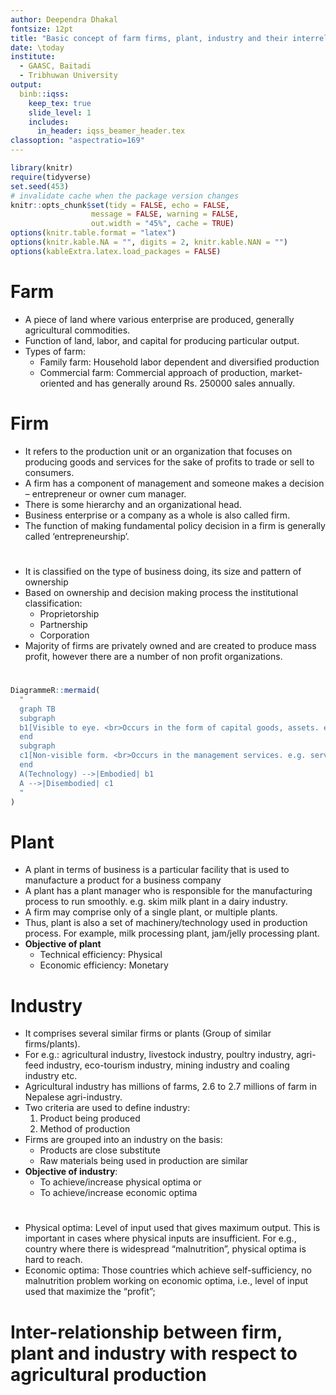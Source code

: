 ```yaml
---
author: Deependra Dhakal
fontsize: 12pt
title: "Basic concept of farm firms, plant, industry and their interrelationships in agricultural commodities"
date: \today
institute:
  - GAASC, Baitadi
  - Tribhuwan University 
output: 
  binb::iqss:
    keep_tex: true
    slide_level: 1
    includes:
      in_header: iqss_beamer_header.tex
classoption: "aspectratio=169"
---
```


```r
library(knitr)
require(tidyverse)
set.seed(453)
# invalidate cache when the package version changes
knitr::opts_chunk$set(tidy = FALSE, echo = FALSE, 
                  message = FALSE, warning = FALSE,
                  out.width = "45%", cache = TRUE)
options(knitr.table.format = "latex")
options(knitr.kable.NA = "", digits = 2, knitr.kable.NAN = "")
options(kableExtra.latex.load_packages = FALSE)
```

# Farm

- A piece of land where various enterprise are produced, generally agricultural commodities.
- Function of land, labor, and capital for producing particular output.
- Types of farm:
  - Family farm: Household labor dependent and diversified production
  - Commercial farm: Commercial approach of production, market-oriented and has generally around Rs. 250000 sales annually.
  
# Firm

- It refers to the production unit or an organization that focuses on producing goods and services for the sake of profits to trade or sell to consumers.
- A firm has a component of management and someone makes a decision -- entrepreneur or owner cum manager.
- There is some hierarchy and an organizational head.
- Business enterprise or a company as a whole is also called firm.
- The function of making fundamental policy decision in a firm is generally called 'entrepreneurship'.

#

- It is classified on the type of business doing, its size and pattern of ownership
- Based on ownership and decision making process the institutional classification:
  - Proprietorship
  - Partnership
  - Corporation
- Majority of firms are privately owned and are created to produce mass profit, however there are a number of non profit organizations.

#

```r
DiagrammeR::mermaid(
  "
  graph TB
  subgraph 
  b1[Visible to eye. <br>Occurs in the form of capital goods, assets. e.g. Building, machinery]
  end
  subgraph 
  c1[Non-visible form. <br>Occurs in the management services. e.g. service of doctor, manager.]
  end
  A(Technology) -->|Embodied| b1
  A -->|Disembodied| c1
  "
)
```


# Plant

- A plant in terms of business is a particular facility that is used to manufacture a product for a business company
- A plant has a plant manager who is responsible for the manufacturing process to run smoothly. e.g. skim milk plant in a dairy industry.
- A firm may comprise only of a single plant, or multiple plants.
- Thus, plant is also a set of machinery/technology used in production process. For example, milk processing plant, jam/jelly processing plant.
- **Objective of plant**
  - Technical efficiency: Physical
  - Economic efficiency: Monetary

# Industry

- It comprises several similar firms or plants (Group of similar firms/plants).
- For e.g.: agricultural industry, livestock industry, poultry industry, agri-feed industry, eco-tourism industry, mining industry and coaling industry etc.
- Agricultural industry has millions of farms, 2.6 to 2.7 millions of farm in Nepalese agri-industry.
- Two criteria are used to define industry:
  1. Product being produced
  2. Method of production
- Firms are grouped into an industry on the basis:
  - Products are close substitute
  - Raw materials being used in production are similar
- **Objective of industry**:
  - To achieve/increase physical optima or
  - To achieve/increase economic optima
  
#

- Physical optima: Level of input used that gives maximum output. This is important in cases where physical inputs are insufficient. For e.g., country where there is widespread "malnutrition", physical optima is hard to reach.
- Economic optima: Those countries which achieve self-sufficiency, no malnutrition problem working on economic optima, i.e., level of input used that maximize the "profit";

# Inter-relationship between firm, plant and industry with respect to agricultural production

\begin{columns}

\column{0.5\textwidth}

```r
DiagrammeR::mermaid(
  "
  graph TB
  subgraph Industry
  subgraph Firm1
  subgraph Plant1
  ab111[ ]
  ab112[ ]
  ab113[ ]
  end
  subgraph Plant2
  ab121[ ]
  ab122[ ]
  ab123[ ]
  end
  end
  subgraph Firm2
  subgraph Plant1
  ab211[ ]
  ab212[ ]
  ab213[ ]
  end
  subgraph Plant2
  ab221[ ]
  ab222[ ]
  ab223[ ]
  end
  end
  end
  "
)
```


```r
DiagrammeR::mermaid("
                    graph TB
                    
                    A{DDC} --> B{Distribution firm}
                    B --> A
                    A --> C[Processing plant]
                    A --> D((Dairy industry))
                    F[Skim milk powder plant] --> E{Skim milk powder producing firm}
                    E --> F
                    E --> D
                    G[Chilling plant/vat] --> H{Private dairy}
                    H --> G
                    H --> D
                    ")
```

\column{0.5\textwidth}

\end{columns}
